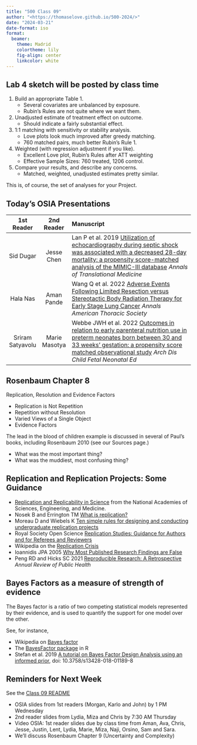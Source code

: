 ```yaml
---
title: "500 Class 09"
author: "<https://thomaselove.github.io/500-2024/>"
date: "2024-03-21"
date-format: iso
format: 
  beamer:
    theme: Madrid
    colortheme: lily
    fig-align: center
    linkcolor: white
---
```


## Lab 4 sketch will be posted by class time

1. Build an appropriate Table 1.
    - Several covariates are unbalanced by exposure.
    - Rubin's Rules are not quite where we want them.
2. Unadjusted estimate of treatment effect on outcome.
    - Should indicate a fairly substantial effect.
3. 1:1 matching with sensitivity or stability analysis.
    - Love plots look much improved after greedy matching.
    - 760 matched pairs, much better Rubin's Rule 1.
4. Weighted (with regression adjustment if you like).
    - Excellent Love plot, Rubin's Rules after ATT weighting
    - Effective Sample Sizes: 760 treated, 1206 control.
5. Compare your results, and describe any concerns.
    - Matched, weighted, unadjusted estimates pretty similar.

This is, of course, the set of analyses for your Project.

## Today's OSIA Presentations

1st Reader | 2nd Reader |  Manuscript 
:-----------: | :-----------: | :-----------------------------------------------------------------------
Sid Dugar | Jesse Chen | Lan P et al. 2019 [Utilization of echocardiography during septic shock was associated with a decreased 28-day mortality: a propensity score-matched analysis of the MIMIC-III database](https://github.com/THOMASELOVE/500-osia-2024/blob/main/pdf/Lan_2019.pdf) *Annals of Translational Medicine*
Hala Nas | Aman Pande | Wang Q et al. 2022 [Adverse Events Following Limited Resection versus Stereotactic Body Radiation Therapy for Early Stage Lung Cancer](https://github.com/THOMASELOVE/500-osia-2024/blob/main/pdf/Wang_2022.pdf) *Annals American Thoracic Society*
Sriram Satyavolu | Marie Masotya | Webbe JWH et al. 2022 [Outcomes in relation to early parenteral nutrition use in preterm neonates born between 30 and 33 weeks' gestation: a propensity score matched observational study](https://github.com/THOMASELOVE/500-osia-2024/blob/main/pdf/Webbe_2022.pdf) *Arch Dis Child Fetal Neonatal Ed*

## Rosenbaum Chapter 8

Replication, Resolution and Evidence Factors

- Replication is Not Repetition
- Repetition without Resolution
- Varied Views of a Single Object
- Evidence Factors

The lead in the blood of children example is discussed in several of Paul's books, including Rosenbaum 2010 (see our Sources page.)

- What was the most important thing?
- What was the muddiest, most confusing thing?

## Replication and Replication Projects: Some Guidance

- [Replication and Replicability in Science](https://www.ncbi.nlm.nih.gov/books/NBK547524/) from the National Academies of Sciences, Engineering, and Medicine.
- Nosek B and Errington TM [What is replication?](https://www.ncbi.nlm.nih.gov/pmc/articles/PMC7100931/)
- Moreau D and Wiebels K [Ten simple rules for designing and conducting undergraduate replication projects](https://www.ncbi.nlm.nih.gov/pmc/articles/PMC10019630/)
- Royal Society Open Science [Replication Studies: Guidance for Authors and for Referees and Reviewers](https://royalsocietypublishing.org/rsos/replication-studies)
- Wikipedia on the [Replication Crisis](https://en.wikipedia.org/wiki/Replication_crisis)
- Ioannidis JPA 2005 [Why Most Published Research Findings are False](https://www.ncbi.nlm.nih.gov/pmc/articles/PMC1182327/)
- Peng RD and Hicks SC 2021 [Reproducible Research: A Retrospective](https://www.annualreviews.org/doi/abs/10.1146/annurev-publhealth-012420-105110) *Annual Review of Public Health*

## Bayes Factors as a measure of strength of evidence

The Bayes factor is a ratio of two competing statistical models represented by their evidence, and is used to quantify the support for one model over the other.

See, for instance, 

- Wikipedia on [Bayes factor](https://en.wikipedia.org/wiki/Bayes_factor)
- The [BayesFactor package](https://cran.r-project.org/web/packages/BayesFactor/vignettes/manual.html) in R
- Stefan et al. 2019  [A tutorial on Bayes Factor Design Analysis using an informed prior](https://www.ncbi.nlm.nih.gov/pmc/articles/PMC6538819), doi: 10.3758/s13428-018-01189-8

## Reminders for Next Week

See the [Class 09 README](https://github.com/THOMASELOVE/500-classes-2024/blob/main/class09/README.md)

- OSIA slides from 1st readers (Morgan, Karlo and John) by 1 PM Wednesday
- 2nd reader slides from Lydia, Miza and Chris by 7:30 AM Thursday
- Video OSIA: 1st reader slides due by class time from Aman, Ava, Chris, Jesse, Justin, Lent, Lydia, Marie, Miza, Naji, Orsino, Sam and Sara.
- We'll discuss Rosenbaum Chapter 9 (Uncertainty and Complexity)

